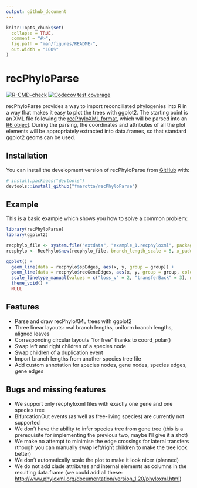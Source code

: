 ```yaml
---
output: github_document
---
```


<!-- README.md is generated from README.Rmd. Please edit that file -->

```r
knitr::opts_chunk$set(
  collapse = TRUE,
  comment = "#>",
  fig.path = "man/figures/README-",
  out.width = "100%"
)
```

# recPhyloParse

<!-- badges: start -->
  [![R-CMD-check](https://github.com/fmarotta/recPhyloParse/actions/workflows/R-CMD-check.yaml/badge.svg)](https://github.com/fmarotta/recPhyloParse/actions/workflows/R-CMD-check.yaml)
[![Codecov test coverage](https://codecov.io/gh/fmarotta/recPhyloParse/branch/main/graph/badge.svg)](https://app.codecov.io/gh/fmarotta/recPhyloParse?branch=main)
<!-- badges: end -->

recPhyloParse provides a way to import reconciliated phylogenies into R in a way that makes it easy to plot the trees with ggplot2. The starting point is an XML file following the [recPhyloXML format](http://phylariane.univ-lyon1.fr/recphyloxml/), which will be parsed into an [R6 object](https://r6.r-lib.org/index.html). During the parsing, the coordinates and attributes of all the plot elements will be appropriately extracted into data.frames, so that standard ggplot2 geoms can be used.

## Installation

You can install the development version of recPhyloParse from [GitHub](https://github.com/) with:

``` r
# install.packages("devtools")
devtools::install_github("fmarotta/recPhyloParse")
```

## Example

This is a basic example which shows you how to solve a common problem:

```r

library(recPhyloParse)
library(ggplot2)

recphylo_file <- system.file("extdata", "example_1.recphyloxml", package = "recPhyloParse")
recphylo <- RecPhylo$new(recphylo_file, branch_length_scale = 5, x_padding = 4)

ggplot() +
  geom_line(data = recphylo$spEdges, aes(x, y, group = group)) +
  geom_line(data = recphylo$recGeneEdges, aes(x, y, group = group, color = gsub("l+$", "", lineage), linetype = event_type), show.legend = F) +
  scale_linetype_manual(values = c("loss_v" = 2, "transferBack" = 3), na.value = 1) +
  theme_void() +
  NULL

```

## Features

- Parse and draw recPhyloXML trees with ggplot2
- Three linear layouts: real branch lengths, uniform branch lengths, aligned leaves
- Corresponding circular layouts "for free" thanks to coord_polar()
- Swap left and right children of a species node
- Swap children of a duplication event
- Import branch lengths from another species tree file
- Add custom annotation for species nodes, gene nodes, species edges, gene edges

## Bugs and missing features

- We support only recphyloxml files with exactly one gene and one species tree
- BifurcationOut events (as well as free-living species) are currently not supported
- We don't have the ability to infer species tree from gene tree (this is a prerequisite for implementing the previous two, maybe I'll give it a shot)
- We make no attempt to minimise the edge crossings for lateral
  transfers (though you can manually swap left/right children to make the tree look better)
- We don't automatically scale the plot to make it look nicer (planned)
- We do not add clade attributes and internal elements as columns in the
  resulting data.frame (we could add all these:
  <http://www.phyloxml.org/documentation/version_1.20/phyloxml.html>)
